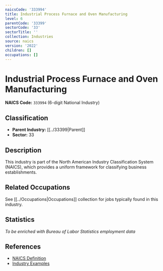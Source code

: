 ```yaml
---
naicsCode: '333994'
title: Industrial Process Furnace and Oven Manufacturing
level: 6
parentCode: '33399'
sectorCode: '33'
sectorTitle: ''
collection: Industries
source: naics
version: '2022'
children: []
occupations: []
---
```

# Industrial Process Furnace and Oven Manufacturing

**NAICS Code:** `333994` (6-digit National Industry)

## Classification

- **Parent Industry:** [[../33399|Parent]]
- **Sector:** 33

## Description

This industry is part of the North American Industry Classification System (NAICS), which provides a uniform framework for classifying business establishments.

## Related Occupations

See [[../Occupations|Occupations]] collection for jobs typically found in this industry.

## Statistics

*To be enriched with Bureau of Labor Statistics employment data*

## References

- [NAICS Definition](https://www.census.gov/naics/)
- [Industry Examples](https://www.census.gov/naics/2022NAICS/)
